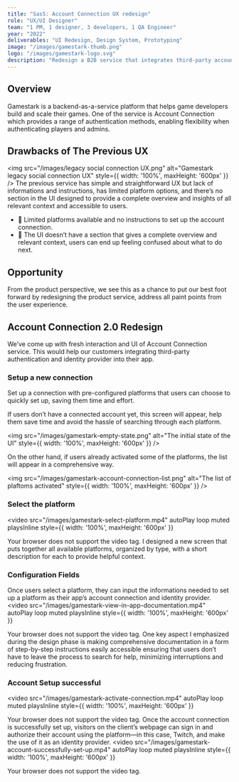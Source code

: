 ```yaml
---
title: "SasS: Account Connection UX redesign"
role: "UX/UI Designer"
team: "1 PM, 1 designer, 3 developers, 1 QA Engineer"
year: "2022"
deliverables: "UI Redesign, Design System, Prototyping"
image: "/images/gamestark-thumb.png"
logo: "/images/gamestark-logo.svg"
description: "Redesign a B2B service that integrates third-party accounts as an authentication method for client's app."
---
```


## Overview
Gamestark is a backend-as-a-service platform that helps game developers build and scale their games. One of the service is Account Connection which provides a range of authentication methods, enabling flexibility when authenticating players and admins.

## Drawbacks of The Previous UX
<img 
  src="/images/legacy social connection UX.png"
  alt="Gamestark legacy social connection UX"
  style={{ width: '100%', maxHeight: '600px' }} 
/>
The previous service has simple and straightforward UX but lack of informations and instructions, has limited platform options, and there’s no section in the UI designed to provide a complete overview and insights of all relevant context and accessible to users.

- 🙁 Limited platforms available and no instructions to set up the account connection.
- 🙁 The UI doesn’t have a section that gives a complete overview and relevant context, users can end up feeling confused about what to do next.

## Opportunity
From the product perspective, we see this as a chance to put our best foot forward by redesigning the product service, address all paint points from the user experience.

## Account Connection 2.0 Redesign
We’ve come up with fresh interaction and UI of Account Connection service. This would help our customers integrating third-party authentication and identity provider into their app.

### Setup a new connection
Set up a connection with pre-configured platforms that users can choose to quickly set up, saving them time and effort.

If users don’t have a connected account yet, this screen will appear, help them save time and avoid the hassle of searching through each platform.

<img 
  src="/images/gamestark-empty-state.png"
  alt="The initial state of the UI"
  style={{ width: '100%', maxHeight: '600px' }} 
/>

On the other hand, if users already activated some of the platforms, the list will appear in a comprehensive way.

<img 
  src="/images/gamestark-account-connection-list.png"
  alt="The list of plaftoms activated"
  style={{ width: '100%', maxHeight: '600px' }} 
/>

### Select the platform
<video
  src="/images/gamestark-select-platform.mp4" 
  autoPlay 
  loop 
  muted 
  playsInline 
  style={{ width: '100%', maxHeight: '600px' }}
>
  Your browser does not support the video tag.
</video>
I designed a new screen that puts together all available platforms, organized by type, with a short description for each to provide helpful context.

### Configuration Fields
Once users select a platform, they can input the informations needed to set up a platform as their app’s account connection and identity provider.
<video
  src="/images/gamestark-view-in-app-documentation.mp4" 
  autoPlay 
  loop 
  muted 
  playsInline 
  style={{ width: '100%', maxHeight: '600px' }}
>
  Your browser does not support the video tag.
</video>
One key aspect I emphasized during the design phase is making comprehensive documentation in a form of step-by-step instructions easily accessible ensuring that users don’t have to leave the process to search for help, minimizing interruptions and reducing frustration.

### Account Setup successful
<video
  src="/images/gamestark-activate-connection.mp4" 
  autoPlay 
  loop 
  muted 
  playsInline 
  style={{ width: '100%', maxHeight: '600px' }}
>
  Your browser does not support the video tag.
</video>
Once the account connection is successfully set up, visitors on the client’s webpage can sign in and authorize their account using the platform—in this case, Twitch, and make the use of it as an identity provider.
<video
  src="/images/gamestark-account-successfully-set-up.mp4" 
  autoPlay 
  loop 
  muted 
  playsInline 
  style={{ width: '100%', maxHeight: '600px' }}
>
  Your browser does not support the video tag.
</video>
